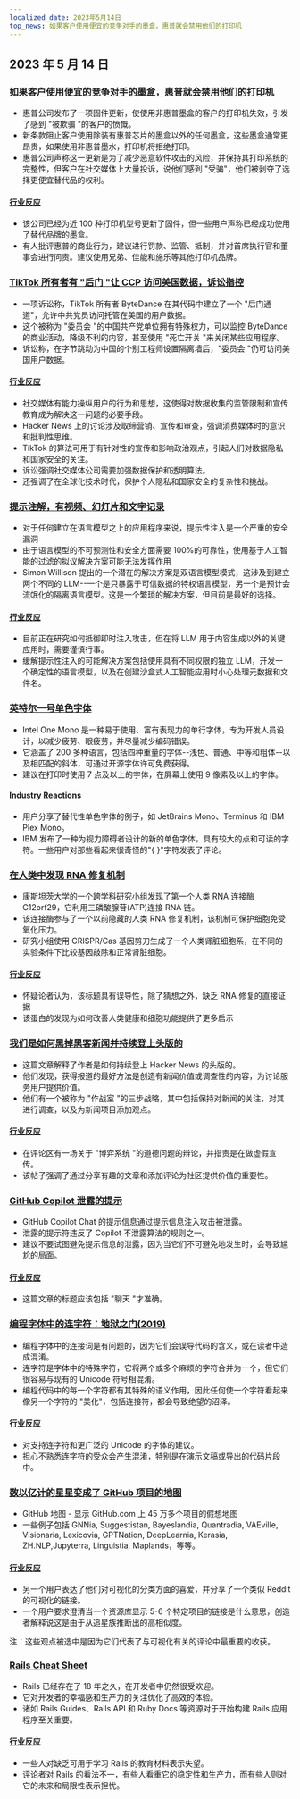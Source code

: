 ```yaml
---
localized_date: 2023年5月14日
top_news: 如果客户使用便宜的竞争对手的墨盒，惠普就会禁用他们的打印机
---
```


## 2023 年 5 月 14 日

### [如果客户使用便宜的竞争对手的墨盒，惠普就会禁用他们的打印机](https://www.telegraph.co.uk/money/consumer-affairs/hp-printers-computers-ink-cartridges-rivals/)

- 惠普公司发布了一项固件更新，使使用非惠普墨盒的客户的打印机失效，引发了感到 "被欺骗 "的客户的愤慨。
- 新条款阻止客户使用除装有惠普芯片的墨盒以外的任何墨盒，这些墨盒通常更昂贵，如果使用非惠普墨水，打印机将拒绝打印。
- 惠普公司声称这一更新是为了减少恶意软件攻击的风险，并保持其打印系统的完整性，但客户在社交媒体上大量投诉，说他们感到 "受骗"，他们被剥夺了选择更便宜替代品的权利。

#### [行业反应](http://news.ycombinator.com/item?id=35930518)

- 该公司已经为近 100 种打印机型号更新了固件，但一些用户声称已经成功使用了替代品牌的墨盒。
- 有人批评惠普的商业行为，建议进行罚款、监管、抵制，并对首席执行官和董事会进行问责。建议使用兄弟、佳能和施乐等其他打印机品牌。

### [TikTok 所有者有 "后门 "让 CCP 访问美国数据，诉讼指控](https://www.businessinsider.com/new-lawsuit-alleges-tiktok-owner-let-ccp-access-user-data-2023-5)

- 一项诉讼称，TikTok 所有者 ByteDance 在其代码中建立了一个 "后门通道"，允许中共党员访问托管在美国的用户数据。
- 这个被称为 "委员会 "的中国共产党单位拥有特殊权力，可以监控 ByteDance 的商业活动，降级不利的内容，甚至使用 "死亡开关 "来关闭某些应用程序。
- 诉讼称，在字节跳动为中国的个别工程师设置隔离墙后，"委员会 "仍可访问美国用户数据。

#### [行业反应](http://news.ycombinator.com/item?id=35929348)

- 社交媒体有能力操纵用户的行为和思想，这使得对数据收集的监管限制和宣传教育成为解决这一问题的必要手段。
- Hacker News 上的讨论涉及取缔营销、宣传和审查，强调消费媒体时的意识和批判性思维。
- TikTok 的算法可用于有针对性的宣传和影响政治观点，引起人们对数据隐私和国家安全的关注。
- 诉讼强调社交媒体公司需要加强数据保护和透明算法。
- 还强调了在全球化技术时代，保护个人隐私和国家安全的复杂性和挑战。

### [提示注解，有视频、幻灯片和文字记录](https://simonwillison.net/2023/May/2/prompt-injection-explained/)

- 对于任何建立在语言模型之上的应用程序来说，提示性注入是一个严重的安全漏洞
- 由于语言模型的不可预测性和安全方面需要 100%的可靠性，使用基于人工智能的过滤的拟议解决方案可能无法发挥作用
- Simon Willison 提出的一个潜在的解决方案是双语言模型模式，这涉及到建立两个不同的 LLM--一个是只暴露于可信数据的特权语言模型，另一个是预计会流氓化的隔离语言模型。这是一个繁琐的解决方案，但目前是最好的选择。

#### [行业反应](http://news.ycombinator.com/item?id=35929122)

- 目前正在研究如何抵御即时注入攻击，但在将 LLM 用于内容生成以外的关键应用时，需要谨慎行事。
- 缓解提示性注入的可能解决方案包括使用具有不同权限的独立 LLM，开发一个确定性的语言模型，以及在创建沙盒式人工智能应用时小心处理元数据和文件名。

### [英特尔一号单色字体](https://github.com/intel/intel-one-mono)

- Intel One Mono 是一种易于使用、富有表现力的单行字体，专为开发人员设计，以减少疲劳、眼疲劳，并尽量减少编码错误。
- 它涵盖了 200 多种语言，包括四种重量的字体--浅色、普通、中等和粗体--以及相匹配的斜体，可通过开源字体许可免费获得。
- 建议在打印时使用 7 点及以上的字体，在屏幕上使用 9 像素及以上的字体。

#### [Industry Reactions](http://news.ycombinator.com/item?id=35925124)

- 用户分享了替代性单色字体的例子，如 JetBrains Mono、Terminus 和 IBM Plex Mono。
- IBM 发布了一种为视力障碍者设计的新的单色字体，具有较大的点和可读的字符。一些用户对那些看起来很奇怪的"{ }"字符发表了评论。

### [在人类中发现 RNA 修复机制](https://phys.org/news/2023-04-hidden-rna-mechanism-humans.html)

- 康斯坦茨大学的一个跨学科研究小组发现了第一个人类 RNA 连接酶 C12orf29，它利用三磷酸腺苷(ATP)连接 RNA 链。
- 该连接酶参与了一个以前隐藏的人类 RNA 修复机制，该机制可保护细胞免受氧化压力。
- 研究小组使用 CRISPR/Cas 基因剪刀生成了一个人类肾脏细胞系，在不同的实验条件下比较基因敲除和正常肾脏细胞。

#### [行业反应](http://news.ycombinator.com/item?id=35924495)

- 怀疑论者认为，该标题具有误导性，除了猜想之外，缺乏 RNA 修复的直接证据
- 该蛋白的发现为如何改善人类健康和细胞功能提供了更多启示

### [我们是如何黑掉黑客新闻并持续登上头版的](https://www.indiehackers.com/post/how-to-hack-hacker-news-and-consistently-hit-the-front-page-56b4a04e12)

- 这篇文章解释了作者是如何持续登上 Hacker News 的头版的。
- 他们发现，获得报道的最好方法是创造有新闻价值或调查性的内容，为讨论服务用户提供价值。
- 他们有一个被称为 "作战室 "的三步战略，其中包括保持对新闻的关注，对其进行调查，以及为新闻项目添加观点。

#### [行业反应](http://news.ycombinator.com/item?id=35929794)

- 在评论区有一场关于 "博弈系统 "的道德问题的辩论，并指责是在做虚假宣传。
- 该帖子强调了通过分享有趣的文章和添加评论为社区提供价值的重要性。

### [GitHub Copilot 泄露的提示](https://simonwillison.net/2023/May/12/github-copilot-chat-leaked-prompt/)

- GitHub Copilot Chat 的提示信息通过提示信息注入攻击被泄露。
- 泄露的提示符违反了 Copilot 不泄露算法的规则之一。
- 建议不要试图避免提示信息的泄露，因为当它们不可避免地发生时，会导致尴尬的局面。

#### [行业反应](http://news.ycombinator.com/item?id=35924293)

- 这篇文章的标题应该包括 "聊天 "才准确。

### [编程字体中的连字符：地狱之门(2019)](https://practicaltypography.com/ligatures-in-programming-fonts-hell-no.html)

- 编程字体中的连接词是有问题的，因为它们会误导代码的含义，或在读者中造成混淆。
- 连字符是字体中的特殊字符，它将两个或多个麻烦的字符合并为一个，但它们很容易与现有的 Unicode 符号相混淆。
- 编程代码中的每一个字符都有其特殊的语义作用，因此任何使一个字符看起来像另一个字符的 "美化"，包括连接符，都会导致绝望的沼泽。

#### [行业反应](http://news.ycombinator.com/item?id=35925821)

- 对支持连字符和更广泛的 Unicode 的字体的建议。
- 担心不熟悉连字符的受众会产生混淆，特别是在演示文稿或导出的代码片段中。

### [数以亿计的星星变成了 GitHub 项目的地图](https://anvaka.github.io/map-of-github/)

- GitHub 地图 - 显示 GitHub.com 上 45 万多个项目的假想地图
- 一些例子包括 GNNia, Suggestistan, Bayeslandia, Quantradia, VAEville, Visionaria, Lexicovia, GPTNation, DeepLearnia, Kerasia, ZH.NLP,Jupyterra, Linguistia, Maplands，等等。

#### [行业反应](http://news.ycombinator.com/item?id=35931402)

- 另一个用户表达了他们对可视化的分类方面的喜爱，并分享了一个类似 Reddit 的可视化的链接。
- 一个用户要求澄清当一个资源库显示 5-6 个特定项目的链接是什么意思，创造者解释说这是由于从追星族推断出的高相似度。

注：这些观点被选中是因为它们代表了与可视化有关的评论中最重要的收获。

### [Rails Cheat Sheet](https://fly.io/ruby-dispatch/welcome-to-rails-cheat-sheet/)

- Rails 已经存在了 18 年之久，在开发者中仍然很受欢迎。
- 它对开发者的幸福感和生产力的关注优化了高效的体验。
- 诸如 Rails Guides、Rails API 和 Ruby Docs 等资源对于开始构建 Rails 应用程序至关重要。

#### [行业反应](http://news.ycombinator.com/item?id=35927813)

- 一些人对缺乏可用于学习 Rails 的教育材料表示失望。
- 评论者对 Rails 的看法不一，有些人看重它的稳定性和生产力，而有些人则对它的未来和局限性表示担忧。
